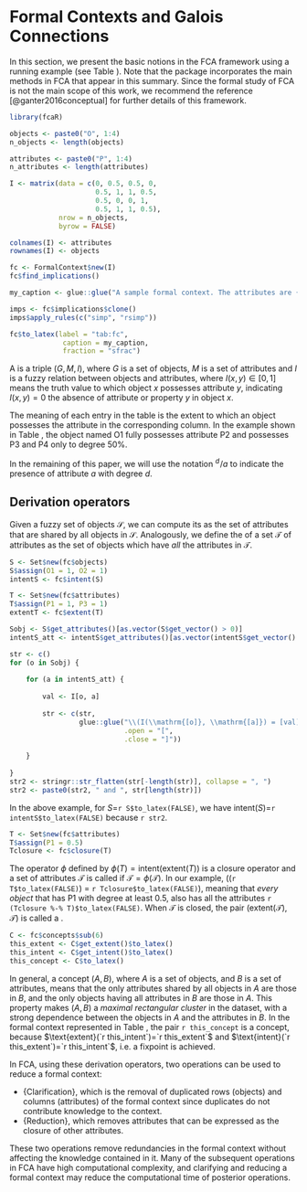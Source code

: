 # Formal Contexts and Galois Connections

In this section, we present the basic notions in the FCA framework using a running example (see Table&nbsp;\ref{tab:fc}). Note that the package incorporates the main methods in FCA that appear in this summary. Since the formal study of FCA is not the main scope of this work,  we recommend the reference [@ganter2016conceptual] for further details of this framework. 

```r
library(fcaR)

objects <- paste0("O", 1:4)
n_objects <- length(objects)

attributes <- paste0("P", 1:4)
n_attributes <- length(attributes)

I <- matrix(data = c(0, 0.5, 0.5, 0,
                     0.5, 1, 1, 0.5,
                     0.5, 0, 0, 1,
                     0.5, 1, 1, 0.5),
            nrow = n_objects,
            byrow = FALSE)

colnames(I) <- attributes
rownames(I) <- objects

fc <- FormalContext$new(I)
fc$find_implications()

my_caption <- glue::glue("A sample formal context. The attributes are {attributes[1]} to {attributes[fc$dim()[2]]} and the objects are named {objects[1]} to {objects[fc$dim()[1]]}.")

imps <- fc$implications$clone()
imps$apply_rules(c("simp", "rsimp"))

fc$to_latex(label = "tab:fc",
             caption = my_caption,
             fraction = "sfrac")
```

A \dfn{formal context} is a triple $(G, M, I)$, where $G$ is a set of objects, $M$ is a set of attributes and $I$ is a fuzzy relation between objects and attributes, where $I(x, y) \in [0, 1]$ means the truth value to which object $x$ possesses attribute $y$, indicating $I(x,y) = 0$ the absence of attribute or property $y$ in object $x$.

The meaning of each entry in the table is the extent to which an object possesses  the attribute in the corresponding column. In the example shown in Table&nbsp;\ref{tab:fc}, the object named O1 fully possesses attribute P2 and possesses P3 and P4 only to degree 50\%.

In the remaining of this paper, we will use the notation $^{d\!}/a$ to indicate the presence of attribute $a$ with degree $d$.

## Derivation operators

Given a fuzzy set of objects $\mathcal{S}$, we can compute its \dfn{intent} as the set of attributes that are shared by all objects in $\mathcal{S}$. Analogously, we define the \dfn{extent} of a set $\mathcal{T}$ of attributes as the set of objects which have _all_ the attributes in $\mathcal{T}$.

```r
S <- Set$new(fc$objects)
S$assign(O1 = 1, O2 = 1)
intentS <- fc$intent(S)

T <- Set$new(fc$attributes)
T$assign(P1 = 1, P3 = 1)
extentT <- fc$extent(T)

Sobj <- S$get_attributes()[as.vector(S$get_vector() > 0)]
intentS_att <- intentS$get_attributes()[as.vector(intentS$get_vector() > 0)]

str <- c()
for (o in Sobj) {
    
    for (a in intentS_att) {
        
        val <- I[o, a]
        
        str <- c(str, 
                 glue::glue("\\(I(\\mathrm{[o]}, \\mathrm{[a]}) = [val]\\)", 
                            .open = "[", 
                            .close = "]"))
        
    }
    
}
str2 <- stringr::str_flatten(str[-length(str)], collapse = ", ")
str2 <- paste0(str2, " and ", str[length(str)])

```
In the above example, for $S=$`r S$to_latex(FALSE)`, we have $\text{intent}(S)=$`r intentS$to_latex(FALSE)` because `r str2`.

```r
T <- Set$new(fc$attributes)
T$assign(P1 = 0.5)
Tclosure <- fc$closure(T)
```


The operator $\phi$ defined by $\phi(T) = \text{intent}(\text{extent}(T))$ is a closure operator and a set of attributes $\mathcal{T}$ is called \dfn{closed} if $\mathcal{T} = \phi(\mathcal{T})$.  In our example, \(\phi(`r T$to_latex(FALSE)`) = `r Tclosure$to_latex(FALSE)`\), meaning that _every object_ that has P1 with degree at least 0.5, also has all the attributes `r (Tclosure %-% T)$to_latex(FALSE)`. When $\mathcal{T}$ is closed, the pair $(\text{extent}(\mathcal{T}), \mathcal{T})$ is called a \dfn{concept}.

```r
C <- fc$concepts$sub(6)
this_extent <- C$get_extent()$to_latex()
this_intent <- C$get_intent()$to_latex()
this_concept <- C$to_latex()
```
In general, a concept $(A, B)$, where $A$ is a set of objects, and $B$ is a set of attributes, means that the only attributes shared by all objects in $A$ are those in $B$, and the only objects having all attributes in $B$ are those in $A$. This property makes $(A, B)$ a _maximal rectangular cluster_ in the dataset, with a strong dependence between the objects in $A$ and the attributes in $B$. In the formal context represented in Table&nbsp;\ref{tab:fc}, the pair `r this_concept` is a concept, because  $\text{extent}(`r this_intent`)=`r this_extent`$ and  $\text{intent}(`r this_extent`)=`r this_intent`$, i.e. a fixpoint is achieved. 

In FCA, using these derivation operators, two operations can be used to reduce a formal context:

- {Clarification}, which is the removal of duplicated rows (objects) and columns (attributes) of the formal context since duplicates do not contribute knowledge to the context.
- {Reduction}, which removes attributes that can be expressed as the closure of other attributes.  

These two operations remove redundancies in the formal context without affecting the knowledge contained in it. Many of the subsequent operations in FCA have high computational complexity, and clarifying and reducing a formal context may reduce the computational time of posterior operations.
